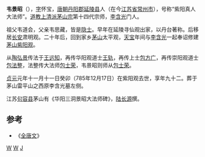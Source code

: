 '''韦景昭'''（{{bd|694年||785年|12月17日|catIdx=W}}），[[表字|字]]怀宝，[[唐朝|唐朝]][[丹阳郡|丹阳郡]][[延陵县_(西晋)|延陵县]]人（在今[[江苏省|江苏省]][[常州市|常州市]]），号称“紫阳真人大法师”。[[道教|道教]][[上清派|上清派]][[茅山宗|茅山宗]]第十四代宗师，[[李含光|李含光]]门人。

祖父韦道会，父亲韦思藏，皆是[[隐士|隐士]]。早年在延陵寻仙观出家，以丹台著称。后移居[[长安|长安]]肃明观。二十年后，回到家乡[[茅山|茅山]]太平观，[[天宝_(唐朝)|天宝]]年间与[[李含光|李含光]]一起奉诏修建[[茅山紫阳观|茅山紫阳观]]。

从[[陶弘景|陶弘景]]传法于[[王远知|王远知]]，再传华阳观道士[[王轨_(道士)|王轨]]，再传上士[[包方广|包方广]]，再传崇阳观道士[[包法整|包法整]]，法整传大法师[[包士荣|包士荣]]，韦景昭则师从[[包士荣|包士荣]]。

[[貞元_(唐朝)|贞元]]元年十一月十一日癸卯（785年12月17日）在紫阳观去世，享年九十二。葬于茅山雷平山之西原李含光墓左侧。

江苏[[句容县|句容县]]茅山有《华阳三洞景昭大法师碑》，[[陆长源|陆长源]]撰。

==参考==
* 《[[全唐文|全唐文]]》

[[Category:唐朝道士|W]]
[[Category:常州人|W]]
[[Category:韋姓|J]]
